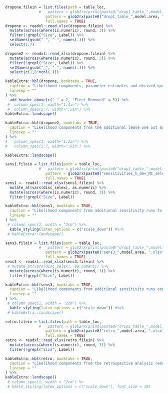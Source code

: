 <!-- ======================================================================= -->
<!-- **************************   Sensitivity  ***************************** --> 
<!-- ======================================================================= -->
\FloatBarrier
<!-- drop 1 -->

```r
dropone.filein = list.files(path = table_loc, 
               #   pattern = glob2rx(print(paste0("drop1_table_",model.area, ".xlsx"))), 
                  pattern = glob2rx(paste0("drop1_table_",model.area, ".xlsx")), 
                  full.names = TRUE)
dropone <- readxl::read_xlsx(dropone.filein) %>%
  mutate(across(where(is.numeric), round, 3)) %>%
  filter(!grepl("Size", Label)) %>%
  setNames(gsub("_", " ", names(.))) %>%
  select(1:7)

dropone2 <- readxl::read_xlsx(dropone.filein) %>%
  mutate(across(where(is.numeric), round, 3)) %>%
  filter(!grepl("Size", Label)) %>%
  setNames(gsub("_", " ", names(.))) %>%
  select(c(1,8:ncol(.)))
```


```r
kableExtra::kbl(dropone, booktabs = TRUE, 
  caption = "Likelihood components, parameter estimates and derived quantities from the leave one out analysis of the pre-STAR base model. Continued in the next table.",
  linesep = ""
) %>%
  add_header_above(c(" " = 2, "Fleet Removed" = 5)) %>%
 #  column_spec(1, width="1.4in") %>%
 #  column_spec(2:7, width=".5in") %>%
kableExtra::landscape()
```

```r
kableExtra::kbl(dropone2, booktabs = TRUE, 
  caption = "Likelihood components from the additional leave one out analysis of the pre-STAR base model. The column name is the fleet removed from the model.",
  linesep = ""
) %>%
#   column_spec(1, width="1.2in") %>%
#   column_spec(2:7, width=".6in") %>%

kableExtra::landscape()
```

<!-- ======================================================================= -->
<!-- ************************** Likelihood Profile ************************* --> 
<!-- ======================================================================= -->









<!-- ======================================================================= -->
<!-- **************************   Sensitivity1  ***************************** --> 
<!-- ======================================================================= -->

```r
sens1.filein = list.files(path = table_loc, 
               #   pattern = glob2rx(print(paste0("drop1_table_",model.area, ".xlsx"))), 
                  pattern = glob2rx(paste0("sensitivities_h_dev_MI_selex_",model.area, ".xlsx")), 
                  full.names = TRUE)
sens1 <- readxl::read_xlsx(sens1.filein) %>%
  mutate_at(vars(disc_selex), as.numeric) %>%
  mutate(across(where(is.numeric), round, 3)) %>%
  filter(!grepl("Size", Label))
```


```r
kableExtra::kbl(sens1, booktabs = TRUE, 
  caption = "Likelihood components from additional sensitivity runs to estimating steepness, starting recruitment deviations in 1965 or 1975, McAllister-Ianelli data weighting and estimating discard selecitity for the pre-STAR base model.",
  linesep = ""
) %>%
 # column_spec(1, width = "2cm") %>%
  kable_styling(latex_options = c("scale_down")) #%>%
 # kableExtra::landscape()
```

<!-- ======================================================================= -->
<!-- **************************   Sensitivity3  ***************************** --> 
<!-- ======================================================================= -->

```r
sens3.filein = list.files(path = table_loc, 
               #   pattern = glob2rx(print(paste0("drop1_table_",model.area, ".xlsx"))), 
                  pattern = glob2rx(paste0("sens3_",model.area, ".xlsx")), 
                  full.names = TRUE)
sens3 <- readxl::read_xlsx(sens3.filein) %>%
 # mutate_at(vars(disc_selex), as.numeric) %>%
  mutate(across(where(is.numeric), round, 3)) %>%
  filter(!grepl("Size", Label))
```


```r
kableExtra::kbl(sens3, booktabs = TRUE, 
  caption = "Likelihood components from additional sensitivity runs conducted after the draft document was submitted, and before the STAR panel. Descriptions of each run are in the text and all models are sensitivities using the pre-STAR base model.",
  linesep = ""
) %>%
 # column_spec(1, width = "2cm") %>%
  kable_styling(latex_options = c("scale_down")) #%>%
 # kableExtra::landscape()
```


<!-- ======================================================================= -->
<!-- *******************     Retrospectives    ***************************** --> 
<!-- ======================================================================= -->

```r
retro.filein = list.files(path = table_loc, 
               #   pattern = glob2rx(print(paste0("drop1_table_",model.area, ".xlsx"))), 
                  pattern = glob2rx(paste0("retro_",model.area, ".xlsx")), 
                  full.names = TRUE)
retro <- readxl::read_xlsx(retro.filein) %>%
  mutate(across(where(is.numeric), round, 3)) %>%
  filter(!grepl("Size", Label))
```


```r
kableExtra::kbl(retro, booktabs = TRUE, 
  caption = "Likelihood components from the retrospective analysis removing one to five years of data of the pre-STAR base model.",
  linesep = ""
) %>%
kableExtra::landscape()
 # column_spec(1, width = "2cm") %>
 # kable_styling(latex_options = c("scale_down"), font_size = 10)
```
